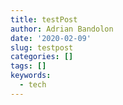 ```yaml
---
title: testPost
author: Adrian Bandolon
date: '2020-02-09'
slug: testpost
categories: []
tags: []
keywords:
  - tech
---
```


